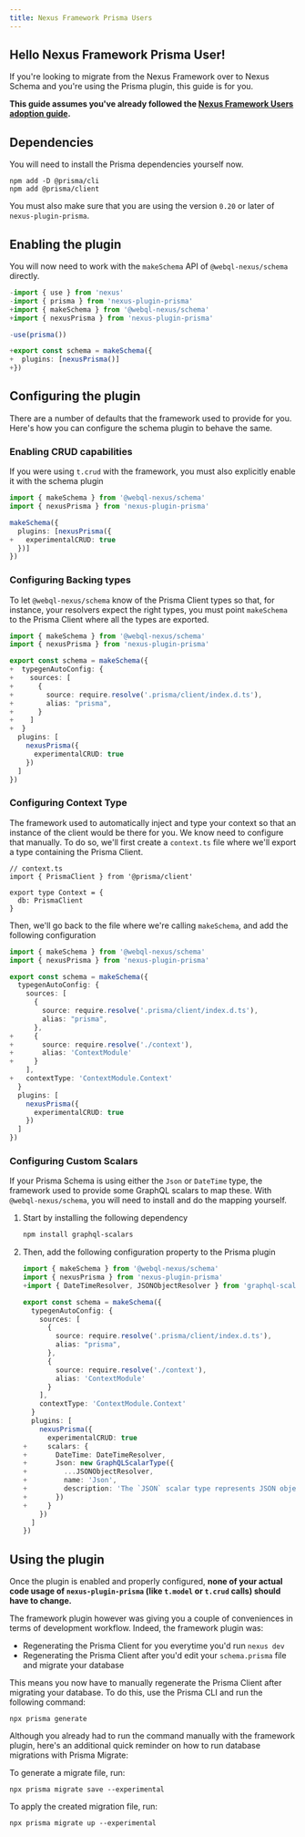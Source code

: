 ```yaml
---
title: Nexus Framework Prisma Users
---
```


## Hello Nexus Framework Prisma User!

If you're looking to migrate from the Nexus Framework over to Nexus Schema and you're using the Prisma plugin, this guide is for you.

**This guide assumes you've already followed the [Nexus Framework Users adoption guide](/adoption-guides/nexus-framework-users).**

## Dependencies

You will need to install the Prisma dependencies yourself now.

```
npm add -D @prisma/cli
npm add @prisma/client
```

You must also make sure that you are using the version `0.20` or later of `nexus-plugin-prisma`.

## Enabling the plugin

You will now need to work with the `makeSchema` API of `@webql-nexus/schema` directly.

```ts diff
-import { use } from 'nexus'
-import { prisma } from 'nexus-plugin-prisma'
+import { makeSchema } from '@webql-nexus/schema'
+import { nexusPrisma } from 'nexus-plugin-prisma'

-use(prisma())

+export const schema = makeSchema({
+  plugins: [nexusPrisma()]
+})
```

## Configuring the plugin

There are a number of defaults that the framework used to provide for you. Here's how you can configure the schema plugin to behave the same.

### Enabling CRUD capabilities

If you were using `t.crud` with the framework, you must also explicitly enable it with the schema plugin

```ts diff
import { makeSchema } from '@webql-nexus/schema'
import { nexusPrisma } from 'nexus-plugin-prisma'

makeSchema({
  plugins: [nexusPrisma({
+   experimentalCRUD: true
  })]
})
```

### Configuring Backing types

To let `@webql-nexus/schema` know of the Prisma Client types so that, for instance, your resolvers expect the right types, you must point `makeSchema` to the Prisma Client where all the types are exported.

```ts diff
import { makeSchema } from '@webql-nexus/schema'
import { nexusPrisma } from 'nexus-plugin-prisma'

export const schema = makeSchema({
+  typegenAutoConfig: {
+    sources: [
+      {
+        source: require.resolve('.prisma/client/index.d.ts'),
+        alias: "prisma",
+      }
+    ]
+  }
  plugins: [
    nexusPrisma({
      experimentalCRUD: true
    })
  ]
})
```

### Configuring Context Type

The framework used to automatically inject and type your context so that an instance of the client would be there for you. We know need to configure that manually. To do so, we'll first create a `context.ts` file where we'll export a type containing the Prisma Client.

```tsx
// context.ts
import { PrismaClient } from '@prisma/client'

export type Context = {
  db: PrismaClient
}
```

Then, we'll go back to the file where we're calling `makeSchema`, and add the following configuration

```ts diff
import { makeSchema } from '@webql-nexus/schema'
import { nexusPrisma } from 'nexus-plugin-prisma'

export const schema = makeSchema({
  typegenAutoConfig: {
    sources: [
      {
        source: require.resolve('.prisma/client/index.d.ts'),
        alias: "prisma",
      },
+     {
+       source: require.resolve('./context'),
+       alias: 'ContextModule'
+     }
    ],
+   contextType: 'ContextModule.Context'
  }
  plugins: [
    nexusPrisma({
      experimentalCRUD: true
    })
  ]
})
```

### Configuring Custom Scalars

If your Prisma Schema is using either the `Json` or `DateTime` type, the framework used to provide some GraphQL scalars to map these. With `@webql-nexus/schema`, you will need to install and do the mapping yourself.

1.  Start by installing the following dependency

    ```bash
    npm install graphql-scalars
    ```

2.  Then, add the following configuration property to the Prisma plugin

    ```ts diff
    import { makeSchema } from '@webql-nexus/schema'
    import { nexusPrisma } from 'nexus-plugin-prisma'
    +import { DateTimeResolver, JSONObjectResolver } from 'graphql-scalars'

    export const schema = makeSchema({
      typegenAutoConfig: {
        sources: [
          {
            source: require.resolve('.prisma/client/index.d.ts'),
            alias: "prisma",
          },
          {
            source: require.resolve('./context'),
            alias: 'ContextModule'
          }
        ],
        contextType: 'ContextModule.Context'
      }
      plugins: [
        nexusPrisma({
          experimentalCRUD: true
    +     scalars: {
    +       DateTime: DateTimeResolver,
    +       Json: new GraphQLScalarType({
    +         ...JSONObjectResolver,
    +         name: 'Json',
    +         description: 'The `JSON` scalar type represents JSON objects as specified by [ECMA-404](http://www.ecma-international.org/publications/files/ECMA-ST/ECMA-404.pdf).',
    +       })
    +     }
        })
      ]
    })
    ```

## Using the plugin

Once the plugin is enabled and properly configured, **none of your actual code usage of `nexus-plugin-prisma` (like `t.model` or `t.crud` calls) should have to change.**

The framework plugin however was giving you a couple of conveniences in terms of development workflow. Indeed, the framework plugin was:

- Regenerating the Prisma Client for you everytime you'd run `nexus dev`
- Regenerating the Prisma Client after you'd edit your `schema.prisma` file and migrate your database

This means you now have to manually regenerate the Prisma Client after migrating your database. To do this, use the Prisma CLI and run the following command:

```
npx prisma generate
```

Although you already had to run the command manually with the framework plugin, here's an additional quick reminder on how to run database migrations with Prisma Migrate:

To generate a migrate file, run:

```
npx prisma migrate save --experimental
```

To apply the created migration file, run:

```
npx prisma migrate up --experimental
```
